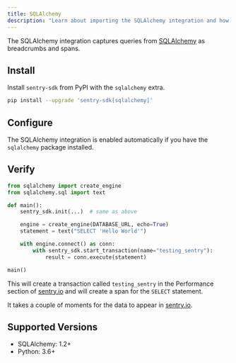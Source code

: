 ```yaml
---
title: SQLAlchemy
description: "Learn about importing the SQLAlchemy integration and how it captures queries from SQLAlchemy as breadcrumbs."
---
```


The SQLAlchemy integration captures queries from [SQLAlchemy](https://www.sqlalchemy.org/) as breadcrumbs and spans.

## Install

Install `sentry-sdk` from PyPI with the `sqlalchemy` extra.

```bash
pip install --upgrade 'sentry-sdk[sqlalchemy]'
```

## Configure

The SQLAlchemy integration is enabled automatically if you have the `sqlalchemy` package installed.

<PlatformContent includePath="getting-started-config" />

## Verify

```python
from sqlalchemy import create_engine
from sqlalchemy.sql import text

def main():
    sentry_sdk.init(...)  # same as above

    engine = create_engine(DATABASE_URL, echo=True)
    statement = text("SELECT 'Hello World'")

    with engine.connect() as conn:
        with sentry_sdk.start_transaction(name="testing_sentry"):
            result = conn.execute(statement)

main()
```

This will create a transaction called `testing_sentry` in the Performance section of [sentry.io](https://sentry.io) and will create a span for the `SELECT` statement.

It takes a couple of moments for the data to appear in [sentry.io](https://sentry.io).

## Supported Versions

- SQLAlchemy: 1.2+
- Python: 3.6+

<Include name="python-use-older-sdk-for-legacy-support.mdx" />
